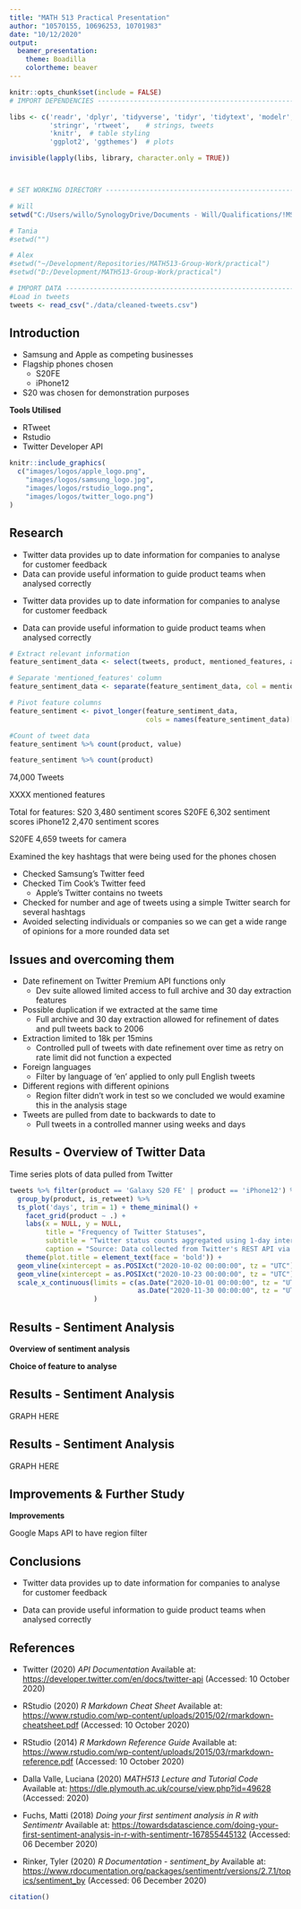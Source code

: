 ```yaml
---
title: "MATH 513 Practical Presentation"
author: "10570155, 10696253, 10701983"
date: "10/12/2020"
output: 
  beamer_presentation: 
    theme: Boadilla
    colortheme: beaver
---
```


```r

knitr::opts_chunk$set(include = FALSE)
# IMPORT DEPENDENCIES -------------------------------------------------------------------------------------------------------

libs <- c('readr', 'dplyr', 'tidyverse', 'tidyr', 'tidytext', 'modelr', # wrangling
          'stringr', 'rtweet',    # strings, tweets
          'knitr',  # table styling
          'ggplot2', 'ggthemes')  # plots

invisible(lapply(libs, library, character.only = TRUE))



# SET WORKING DIRECTORY -----------------------------------------------------------------------------------------------------

# Will
setwd("C:/Users/willo/SynologyDrive/Documents - Will/Qualifications/!MSc Data Science/!Courses/1 MATH513 Big Data and Social Network/Assessment/MATH513-Group-Work/practical")

# Tania
#setwd("")

# Alex
#setwd("~/Development/Repositories/MATH513-Group-Work/practical")
#setwd("D:/Development/MATH513-Group-Work/practical")

# IMPORT DATA ---------------------------------------------------------------------------------------------------------------
#Load in tweets
tweets <- read_csv("./data/cleaned-tweets.csv")

```


## Introduction

- Samsung and Apple as competing businesses
- Flagship phones chosen
  + S20FE
  + iPhone12
- S20 was chosen for demonstration purposes

**Tools Utilised**

- RTweet
- Rstudio
- Twitter Developer API

```r

knitr::include_graphics(
  c("images/logos/apple_logo.png",
    "images/logos/samsung_logo.jpg",
    "images/logos/rstudio_logo.png", 
    "images/logos/twitter_logo.png")
)
```


## Research


<!-- Need to reference the Twitter accounts that we used to determine the #hashtags that we chose --->

- Twitter data provides up to date information for companies to analyse for customer feedback
- Data can provide useful information to guide product teams when analysed correctly



<!-- Pictures of the phones in colours that match graphs to associate? -->




- Twitter data provides up to date information for companies to analyse for customer feedback

- Data can provide useful information to guide product teams when analysed correctly


```r

# Extract relevant information
feature_sentiment_data <- select(tweets, product, mentioned_features, avg_sentiment, sd_sentiment)

# Separate 'mentioned_features' column
feature_sentiment_data <- separate(feature_sentiment_data, col = mentioned_features, into = paste0('feature', 1:5), sep = ', ')

# Pivot feature columns
feature_sentiment <- pivot_longer(feature_sentiment_data,
                                  cols = names(feature_sentiment_data)[which(grepl('feature', names(feature_sentiment_data)))])

#Count of tweet data
feature_sentiment %>% count(product, value)

feature_sentiment %>% count(product)

```



74,000 Tweets

XXXX mentioned features


Total for features: 
S20 3,480 sentiment scores
S20FE 6,302 sentiment scores 
iPhone12 2,470 sentiment scores

S20FE 4,659 tweets for camera




Examined the key hashtags that were being used for the phones chosen

- Checked Samsung's Twitter feed
- Checked Tim Cook's Twitter feed
  + Apple's Twitter contains no tweets
- Checked for number and age of tweets using a simple Twitter search for several hashtags
- Avoided selecting individuals or companies so we can get a wide range of opinions for a more rounded data set


## Issues and overcoming them

- Date refinement on Twitter Premium API functions only
  + Dev suite allowed limited access to full archive and 30 day extraction features
- Possible duplication if we extracted at the same time
  + Full archive and 30 day extraction allowed for refinement of dates and pull tweets back to 2006
- Extraction limited to 18k per 15mins
  + Controlled pull of tweets with date refinement over time as retry on rate limit did not function a expected
- Foreign languages
  + Filter by language of 'en' applied to only pull English tweets
- Different regions with different opinions
  + Region filter didn't work in test so we concluded we would examine this in the analysis stage
- Tweets are pulled from date to backwards to date to
  + Pull tweets in a controlled manner using weeks and days


## Results - Overview of Twitter Data

Time series plots of data pulled from Twitter

```r
tweets %>% filter(product == 'Galaxy S20 FE' | product == 'iPhone12') %>%
  group_by(product, is_retweet) %>%
  ts_plot('days', trim = 1) + theme_minimal() +
    facet_grid(product ~ .) +
    labs(x = NULL, y = NULL,
         title = "Frequency of Twitter Statuses",
         subtitle = "Twitter status counts aggregated using 1-day intervals",
         caption = "Source: Data collected from Twitter's REST API via rtweet") +
    theme(plot.title = element_text(face = 'bold')) + 
  geom_vline(xintercept = as.POSIXct("2020-10-02 00:00:00", tz = "UTC"))+ #Add line for S20FE
  geom_vline(xintercept = as.POSIXct("2020-10-23 00:00:00", tz = "UTC"))+  #Add line for iPhone12
  scale_x_continuous(limits = c(as.Date("2020-10-01 00:00:00", tz = "UTC"),
                                as.Date("2020-11-30 00:00:00", tz = "UTC"))
                     )
```





## Results - Sentiment Analysis

**Overview of sentiment analysis**


**Choice of feature to analyse**




## Results - Sentiment Analysis

GRAPH HERE




## Results - Sentiment Analysis

GRAPH HERE




## Improvements & Further Study

**Improvements**

Google Maps API to have region filter






## Conclusions

- Twitter data provides up to date information for companies to analyse for customer feedback

- Data can provide useful information to guide product teams when analysed correctly





## References

- Twitter (2020) *API Documentation* Available at: [https://developer.twitter.com/en/docs/twitter-api](https://developer.twitter.com/en/docs/twitter-api) (Accessed: 10 October 2020)

- RStudio (2020) *R Markdown Cheat Sheet* Available at: [https://www.rstudio.com/wp-content/uploads/2015/02/rmarkdown-cheatsheet.pdf](https://www.rstudio.com/wp-content/uploads/2015/02/rmarkdown-cheatsheet.pdf) (Accessed: 10 October 2020)

- RStudio (2014) *R Markdown Reference Guide* Available at: [https://www.rstudio.com/wp-content/uploads/2015/03/rmarkdown-reference.pdf](https://www.rstudio.com/wp-content/uploads/2015/03/rmarkdown-reference.pdf) (Accessed: 10 October 2020)

- Dalla Valle, Luciana (2020) *MATH513 Lecture and Tutorial Code* Available at: [https://dle.plymouth.ac.uk/course/view.php?id=49628](https://dle.plymouth.ac.uk/course/view.php?id=49628) (Accessed:  2020)

- Fuchs, Matti (2018) *Doing your first sentiment analysis in R with Sentimentr* Available at: [https://towardsdatascience.com/doing-your-first-sentiment-analysis-in-r-with-sentimentr-167855445132](https://towardsdatascience.com/doing-your-first-sentiment-analysis-in-r-with-sentimentr-167855445132) (Accessed: 06 December 2020)
  
- Rinker, Tyler (2020)  *R Documentation - sentiment_by* Available at:  [https://www.rdocumentation.org/packages/sentimentr/versions/2.7.1/topics/sentiment_by](https://www.rdocumentation.org/packages/sentimentr/versions/2.7.1/topics/sentiment_by) (Accessed: 06 December 2020)

```r

citation()

```

